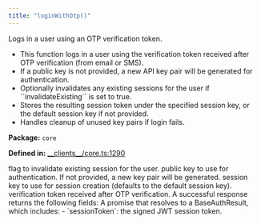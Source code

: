 ```yaml
---
title: "loginWithOtp()"
---
```



<H3Bordered text="Overview" />

Logs in a user using an OTP verification token.

<ul>
  <li>This function logs in a user using the verification token received after OTP verification (from email or SMS).</li>
  <li>If a public key is not provided, a new API key pair will be generated for authentication.</li>
  <li>Optionally invalidates any existing sessions for the user if ``invalidateExisting`` is set to true.</li>
  <li>Stores the resulting session token under the specified session key, or the default session key if not provided.</li>
  <li>Handles cleanup of unused key pairs if login fails.</li>
</ul>

<p><strong>Package:</strong> <code>core</code></p>

<p><strong>Defined in:</strong> <a href="https://github.com/tkhq/sdk/blob/main/packages/core/src/__clients__/core.ts#L1290">__clients__/core.ts:1290</a></p>

<H3Bordered text="Parameters" />

<ParamField body="params" type='LoginWithOtpParams' required={true} >
  <Expandable title="params details">
    <NestedParam parentKey="params" childKey="invalidateExisting" type='boolean' required={false}>
flag to invalidate existing session for the user.
</NestedParam>
    <NestedParam parentKey="params" childKey="publicKey" type='string' required={false}>
public key to use for authentication. If not provided, a new key pair will be generated.
</NestedParam>
    <NestedParam parentKey="params" childKey="sessionKey" type='string' required={false}>
session key to use for session creation (defaults to the default session key).
</NestedParam>
    <NestedParam parentKey="params" childKey="verificationToken" type='string' required={true}>
verification token received after OTP verification.
</NestedParam>
  </Expandable>
</ParamField>

<H3Bordered text="Response" />
A successful response returns the following fields:

<ResponseField name="returns" type="BaseAuthResult" required={true} >
  A promise that resolves to a BaseAuthResult, which includes:
         - `sessionToken`: the signed JWT session token.
</ResponseField>
